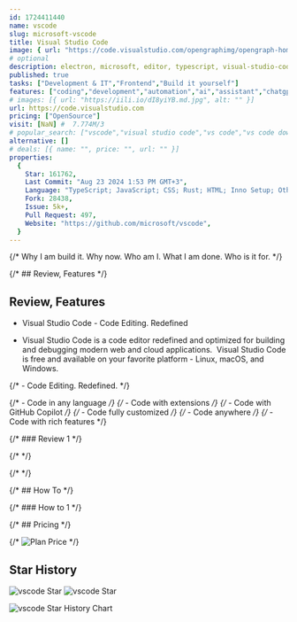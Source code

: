 ```yaml
---
id: 1724411440
name: vscode
slug: microsoft-vscode
title: Visual Studio Code
image: { url: "https://code.visualstudio.com/opengraphimg/opengraph-home.png" }
# optional
description: electron, microsoft, editor, typescript, visual-studio-code,  ,
published: true
tasks: ["Development & IT","Frontend","Build it yourself"]
features: ["coding","development","automation","ai","assistant","chatgpt","chat","analytics","project","collaboration"]
# images: [{ url: "https://iili.io/dI8yiYB.md.jpg", alt: "" }]
url: https://code.visualstudio.com
pricing: ["OpenSource"]
visit: [NaN] #  7.774M/3
# popular_search: ["vscode","visual studio code","vs code","vs code download","visual studio code download"]
alternative: []
# deals: [{ name: "", price: "", url: "" }]
properties:
  {
    Star: 161762,
    Last Commit: "Aug 23 2024 1:53 PM GMT+3",
    Language: "TypeScript; JavaScript; CSS; Rust; HTML; Inno Setup; Other",
    Fork: 28438,
    Issue: 5k+,
    Pull Request: 497,
    Website: "https://github.com/microsoft/vscode",
  }
---
```


{/* Why I am build it. Why now. Who am I. What I am done. Who is it for. */}

{/* ## Review, Features */}

## Review, Features

- Visual Studio Code - Code Editing. Redefined

- Visual Studio Code is a code editor redefined and optimized for building and debugging modern web and cloud applications.  Visual Studio Code is free and available on your favorite platform - Linux, macOS, and Windows.


{/* - Code Editing. Redefined. */}

{/* - Code in any language */}
{/* - Code with extensions */}
{/* - Code with GitHub Copilot */}
{/* - Code fully customized */}
{/* - Code anywhere */}
{/* - Code with rich features */}

{/* ### Review 1 */}

{/* <DetailYoutube videoId="" startTime={0} /> */}

{/* <Twitters ids=[] /> */}

{/* ## How To */}

{/* ### How to 1 */}

{/* ## Pricing */}

{/* <Img src="" alt="Plan Price" /> */}

## Star History

![vscode Star](https://img.shields.io/github/stars/microsoft/vscode?style=flat%22)
![vscode Star](https://img.shields.io/github/last-commit/microsoft/vscode?style=flat%22)

![vscode Star History Chart](https://api.star-history.com/svg?repos=microsoft/vscode)
